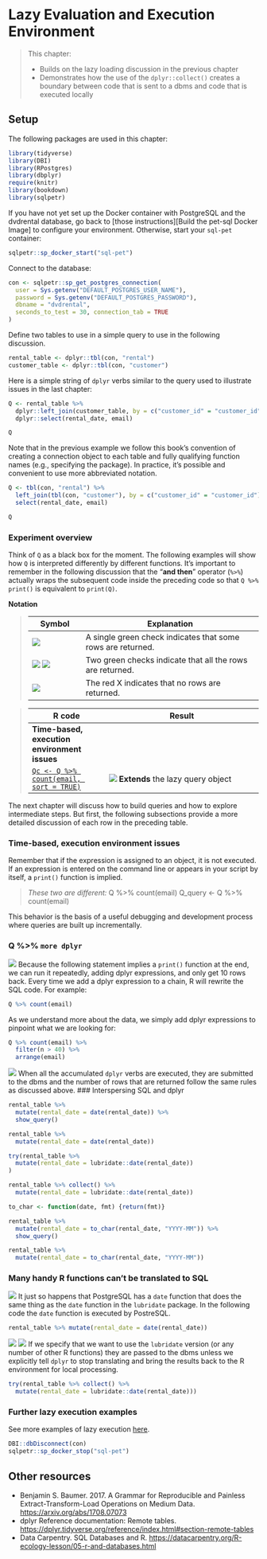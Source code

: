 # Lazy Evaluation and Execution Environment {#chapter_lazy-evaluation-and-timing}

> This chapter:
> 
> * Builds on the lazy loading discussion in the previous chapter
> * Demonstrates how the use of the `dplyr::collect()` creates a boundary between code that is sent to a dbms and code that is executed locally

## Setup

The following packages are used in this chapter:
```r
library(tidyverse)
library(DBI)
library(RPostgres)
library(dbplyr)
require(knitr)
library(bookdown)
library(sqlpetr)
```
If you have not yet set up the Docker container with PostgreSQL and the dvdrental database, go back to [those instructions][Build the pet-sql Docker Image] to configure your environment. Otherwise, start your `sql-pet` container:
```r
sqlpetr::sp_docker_start("sql-pet")
```
Connect to the database:
```r
con <- sqlpetr::sp_get_postgres_connection(
  user = Sys.getenv("DEFAULT_POSTGRES_USER_NAME"),
  password = Sys.getenv("DEFAULT_POSTGRES_PASSWORD"),
  dbname = "dvdrental",
  seconds_to_test = 30, connection_tab = TRUE
)
```
Define two tables to use in a simple query to use in the following discussion.
```r
rental_table <- dplyr::tbl(con, "rental")
customer_table <- dplyr::tbl(con, "customer")
```

Here is a simple string of `dplyr` verbs similar to the query used to illustrate issues in the last chapter:

```r
Q <- rental_table %>%
  dplyr::left_join(customer_table, by = c("customer_id" = "customer_id")) %>%
  dplyr::select(rental_date, email)

Q
```
Note that in the previous example we follow this book's convention of creating a connection object to each table and fully qualifying function names (e.g., specifying the package).  In practice, it's possible and convenient to use more abbreviated notation.
```r
Q <- tbl(con, "rental") %>%
  left_join(tbl(con, "customer"), by = c("customer_id" = "customer_id")) %>%
  select(rental_date, email)

Q
```

### Experiment overview
Think of `Q` as a black box for the moment.  The following examples will show how `Q` is interpreted differently by different functions. It's important to remember in the following discussion that the "**and then**" operator (`%>%`) actually wraps the subsequent code inside the preceding code so that `Q %>% print()` is equivalent to `print(Q)`.

**Notation**

> |Symbol|Explanation
> |----|-------------
> | ![](screenshots/green-check.png)| A single green check indicates that some rows are returned. <br>
> | ![](screenshots/green-check.png) ![](screenshots/green-check.png)| Two green checks indicate that all the rows are returned.
> | ![](screenshots/red-x.png) |The red X indicates that no rows are returned.
>


> R code | Result 
> -------| --------------
> **Time-based, execution environment issues** | 
> [`Qc <- Q %>% count(email, sort = TRUE)`](#lazy_q_build) | ![](screenshots/red-x.png) **Extends** the lazy query object
> 
> 

The next chapter will discuss how to build queries and how to explore intermediate steps. But first, the following subsections provide a more detailed discussion of each row in the preceding table.

### Time-based, execution environment issues

Remember that if the expression is assigned to an object, it is not executed.  If an expression is entered on the command line or appears in your script by itself, a `print()` function is implied. 

> *These two are different:*
> Q %>% count(email) 
> Q_query <- Q %>% count(email) 
>

This behavior is the basis of a useful debugging and development process where queries are built up incrementally.

### Q %>% `more dplyr` {#lazy_q_build}

![](screenshots/green-check.png) Because the following statement implies a `print()` function at the end, we can run it repeatedly, adding dplyr expressions, and only get 10 rows back.  Every time we add a dplyr expression to a chain, R will rewrite the SQL code.  For example:
```r
Q %>% count(email) 
```
As we understand more about the data, we simply add dplyr expressions to pinpoint what we are looking for:
```r
Q %>% count(email) %>% 
  filter(n > 40) %>% 
  arrange(email)
```

![](screenshots/green-check.png) When all the accumulated `dplyr` verbs are executed, they are submitted to the dbms and the number of rows that are returned follow the same rules as discussed above.
### Interspersing SQL and dplyr

```r
rental_table %>% 
  mutate(rental_date = date(rental_date)) %>% 
  show_query()

rental_table %>% 
  mutate(rental_date = date(rental_date))

try(rental_table %>% 
  mutate(rental_date = lubridate::date(rental_date))
)

rental_table %>% collect() %>% 
  mutate(rental_date = lubridate::date(rental_date)) 

```


```r
to_char <- function(date, fmt) {return(fmt)}

rental_table %>% 
  mutate(rental_date = to_char(rental_date, "YYYY-MM")) %>% 
  show_query()

rental_table %>% 
  mutate(rental_date = to_char(rental_date, "YYYY-MM")) 
```



### Many handy R functions can't be translated to SQL

![](screenshots/green-check.png) It just so happens that PostgreSQL has a `date` function that does the same thing as the `date` function in the `lubridate` package.  In the following code the `date` function is executed by PostreSQL.
```r
rental_table %>% mutate(rental_date = date(rental_date))
```
![](screenshots/green-check.png) ![](screenshots/green-check.png) If we specify that we want to use the `lubridate` version (or any number of other R functions) they are passed to the dbms unless we explicitly tell `dplyr` to stop translating and bring the results back to the R environment for local processing.
```r
try(rental_table %>% collect() %>% 
  mutate(rental_date = lubridate::date(rental_date)))
```

### Further lazy execution examples

See more examples of lazy execution [here](https://datacarpentry.org/R-ecology-lesson/05-r-and-databases.html).

```r
DBI::dbDisconnect(con)
sqlpetr::sp_docker_stop("sql-pet")
```


## Other resources

* Benjamin S. Baumer. 2017. A Grammar for Reproducible and Painless Extract-Transform-Load Operations on Medium Data. [https://arxiv.org/abs/1708.07073](https://arxiv.org/abs/1708.07073) 
* dplyr Reference documentation: Remote tables. [https://dplyr.tidyverse.org/reference/index.html#section-remote-tables](https://dplyr.tidyverse.org/reference/index.html#section-remote-tables)
* Data Carpentry. SQL Databases and R. [https://datacarpentry.org/R-ecology-lesson/05-r-and-databases.html](https://datacarpentry.org/R-ecology-lesson/05-r-and-databases.html)


